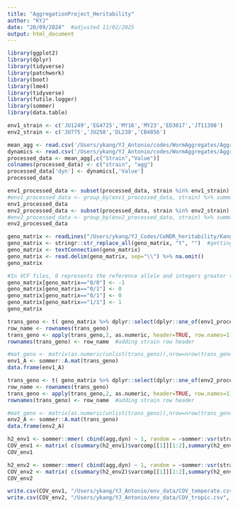 ```yaml
---
title: "AggregationProject_Heritability"
author: "KYJ"
date: "20/09/2024"  #adjusted 11/02/2025
output: html_document
---
```

```r
library(ggplot2)
library(dplyr)
library(tidyverse)
library(patchwork)
library(boot)
library(lme4)
library(tidyverse)
library(futile.logger)
library(sommer)
library(data.table)
```

```r
env1_strain <- c('JU1249','EG4725','MY16','MY23','ED3017','JT11398')
env2_strain <- c('JU775','JU258','DL238','CB4856')
```

```r
mean_agg <- read.csv('/Users/ykang/YJ_Antonio/codes/WormAggregates/AggregationDyn/tavg_20worms_mean_agg_df.csv')
dynamics <- read.csv('/Users/ykang/YJ_Antonio/codes/WormAggregates/AggregationDyn/tavg_20worms_agg_timescale_integral.csv')
processed_data <- mean_agg[,c("Strain","Value")]
colnames(processed_data) <- c("strain", "agg")
processed_data['dyn'] <- dynamics[,'Value']
processed_data
```

```r
env1_processed_data <- subset(processed_data, strain %in% env1_strain)
#env1_processed_data <- group_by(env1_processed_data, strain) %>% summarize(agg = mean(agg), dyn=mean(dyn))
env1_processed_data
env2_processed_data <- subset(processed_data, strain %in% env2_strain)
#env2_processed_data <- group_by(env2_processed_data, strain) %>% summarize(agg = mean(agg), dyn=mean(dyn))
env2_processed_data
```

```r
geno_matrix <- readLines("/Users/ykang/YJ_Codes/CeNDR_heritability/Kang/input_data/output/Genotype_Matrix.tsv")
geno_matrix <- stringr::str_replace_all(geno_matrix, "t", "")  #getting rid of "t" tap separator.
geno_matrix <- textConnection(geno_matrix)
geno_matrix <- read.delim(geno_matrix, sep="\\") %>% na.omit()
geno_matrix
```

```r
#In VCF files, 0 represents the reference allele and integers greater than 0 represent the alternate alleles (i.e., 2, 3, 4 would indicate the 2nd, 3rd or 4th allele in the ALT field for a particular variant). This function only supports variants with a single alternate allele and therefore the alternate values will always be 1. Genotypes are stored in the SnpMatrix as 0, 1, 2 or 3 where 0 = missing, 1 = "0/0", 2 = "0/1" or "1/0" and 3 = "1/1". In SnpMatrix terminology, "A" is the reference allele and "B" is the risk allele. Equivalent statements to those made with 0 and 1 allele values would be 0 = missing, 1 = "A/A", 2 = "A/B" or "B/A" and 3 = "B/B".
geno_matrix[geno_matrix=="0/0"] <- -1
geno_matrix[geno_matrix=="0/1"] <- 0
geno_matrix[geno_matrix=="0/1"] <- 0
geno_matrix[geno_matrix=="1/1"] <- 1
geno_matrix
```

```r
trans_geno <- t( geno_matrix %>% dplyr::select(dplyr::one_of(env1_processed_data$strain)) ) #transpose(strain X biallelic markers)
row_name <- rownames(trans_geno)
trans_geno <- apply(trans_geno,2, as.numeric, header=TRUE, row.names=1)  #turning values into double.
rownames(trans_geno) <- row_name  #adding strain row header

#mat_geno <- matrix(as.numeric(unlist(trans_geno)),nrow=nrow(trans_geno)) #data frame to matrix (number form)
env1_A <- sommer::A.mat(trans_geno)
data.frame(env1_A)
```

```r
trans_geno <- t( geno_matrix %>% dplyr::select(dplyr::one_of(env2_processed_data$strain)) ) #transpose(strain X biallelic markers)
row_name <- rownames(trans_geno)
trans_geno <- apply(trans_geno,2, as.numeric, header=TRUE, row.names=1)  #turning values into double.
rownames(trans_geno) <- row_name  #adding strain row header

#mat_geno <- matrix(as.numeric(unlist(trans_geno)),nrow=nrow(trans_geno)) #data frame to matrix (number form)
env2_A <- sommer::A.mat(trans_geno)
data.frame(env2_A)
```

```r
h2_env1 <- sommer::mmer( cbind(agg,dyn) ~ 1, random = ~sommer::vsr(strain, Gu = env1_A), data = env1_processed_data)
COV_env1 <- matrix( c(summary(h2_env1)$varcomp[[1]][1:2],summary(h2_env1)$varcomp[[1]][2],summary(h2_env1)$varcomp[[1]][3]), nrow=2, ncol=2)
COV_env1

h2_env2 <- sommer::mmer( cbind(agg,dyn) ~ 1, random = ~sommer::vsr(strain, Gu = env2_A), data = env2_processed_data)
COV_env2 <- matrix( c(summary(h2_env2)$varcomp[[1]][1:2],summary(h2_env2)$varcomp[[1]][2],summary(h2_env2)$varcomp[[1]][3]), nrow=2, ncol=2)
COV_env2
```

```r
write.csv(COV_env1, "/Users/ykang/YJ_Antonio/env_data/COV_temperate.csv", row.names=FALSE, quote=FALSE) 
write.csv(COV_env2, "/Users/ykang/YJ_Antonio/env_data/COV_tropic.csv", row.names=FALSE, quote=FALSE) 
```

